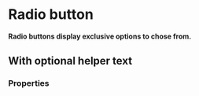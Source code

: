 # Radio button <ReactStabilityFlag status="stable" />

**Radio buttons display exclusive options to chose from.**

<DemoBlock demo="default" withThemeSwitcher />

## With optional helper text

<DemoBlock demo="helper" withThemeSwitcher />

### Properties

<PropTable component="RadioButton" />
